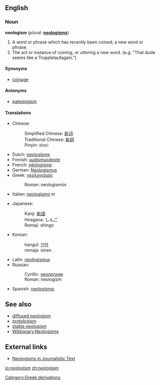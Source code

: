== English ==

=== Noun ===

'''neologism''' (''plural:'' '''[[neologisms]]''')

# A word or phrase which has recently been coined; a new word or phrase. 
# The act or instance of coining, or uttering a new word. (e.g. "That dude seems like a Trupplelaufagain.")

==== Synonyms ====

* [[coinage]]

==== Antonyms ====

* [[paleologism]]

==== Translations ====

{{top}}
*Chinese: 
*:Simplified Chinese: [[新词]]
*:Traditional Chinese: [[新詞]]
*:Pinyin: xinci
*Dutch: [[neologisme]] {{n}}
*Finnish: [[uudismuodoste]]
*French: [[néologisme]] {{m}}
*German: [[Neologismus]] {{m}}
*Greek: [[νεολογισμός]]
*:Roman: neologismós
*Italian: [[neologismo]] ''m''
{{mid}}
*Japanese: 
*:Kanji: [[新語]]
*:Hiragana: しんご
*:Romaji: shingo
*Korean: 
*:hangul: [[신어]]
*:romaja: sineo
*Latin: [[neologismus]] {{m}}
*Russian: 
*:Cyrillic: [[неологизм]]
*:Roman: neologizm
*Spanish: [[neologismo]] {{m}}
{{bottom}}

== See also ==

* [[diffused neologism]]
* [[protologism]]
* [[stable neologism]]
* [[Wiktionary:Neologisms]]

== External links ==

* [http://rdues.uce.ac.uk/neologisms.shtml Neologisms in Journalistic Text]

[[Category:Greek derivations]]

[[io:neologism]]
[[zh:neologism]]